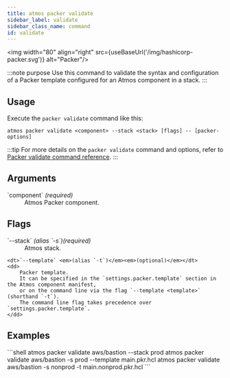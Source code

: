 ```yaml
---
title: atmos packer validate
sidebar_label: validate
sidebar_class_name: command
id: validate
---
```



<img width="80" align="right" src={useBaseUrl('/img/hashicorp-packer.svg')} alt="Packer"/>

:::note purpose
Use this command to validate the syntax and configuration of a Packer template configured for an Atmos component in a stack.
:::

## Usage

Execute the `packer validate` command like this:

```shell
atmos packer validate <component> --stack <stack> [flags] -- [packer-options]
```

:::tip
For more details on the `packer validate` command and options, refer to [Packer validate command reference](https://developer.hashicorp.com/packer/docs/commands/validate).
:::

## Arguments

<dl>
    <dt>`component` <em>(required)</em></dt>
    <dd>
        Atmos Packer component.
    </dd>
</dl>

## Flags

<dl>
    <dt>`--stack` <em>(alias `-s`)</em><em>(required)</em></dt>
    <dd>
        Atmos stack.
    </dd>

    <dt>`--template` <em>(alias `-t`)</em><em>(optional)</em></dt>
    <dd>
        Packer template.
        It can be specified in the `settings.packer.template` section in the Atmos component manifest,
        or on the command line via the flag `--template <template>` (shorthand `-t`).
        The command line flag takes precedence over `settings.packer.template`.
    </dd>
</dl>

## Examples

<Terminal>
```shell
atmos packer validate aws/bastion --stack prod
atmos packer validate aws/bastion -s prod --template main.pkr.hcl
atmos packer validate aws/bastion -s nonprod -t main.nonprod.pkr.hcl
```
</Terminal>
